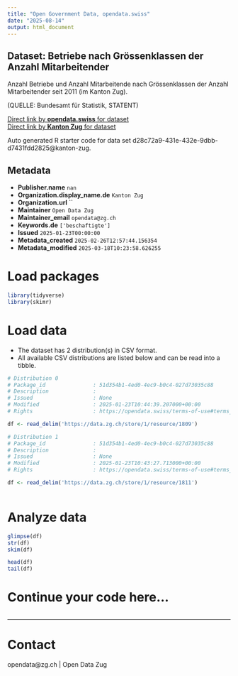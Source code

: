```yaml
---
title: "Open Government Data, opendata.swiss"
date: "2025-08-14"
output: html_document
---
```


## Dataset: Betriebe nach Grössenklassen der Anzahl Mitarbeitender

Anzahl Betriebe und Anzahl Mitarbeitende nach Grössenklassen der Anzahl Mitarbeitender seit 2011 (im Kanton Zug).


(QUELLE: Bundesamt für Statistik, STATENT)

[Direct link by **opendata.swiss** for dataset](https://opendata.swiss/de/dataset/betriebe-nach-grossenklassen-der-anzahl-mitarbeitender)<br>
[Direct link by **Kanton Zug** for dataset](https://www.zg.ch/behoerden/gesundheitsdirektion/statistikfachstelle/themen/betriebe-und-unternehmen)

Auto generated R starter code for data set d28c72a9-431e-432e-9dbb-d7431fdd2825@kanton-zug.

## Metadata

- **Publisher.name** `nan`
- **Organization.display_name.de** `Kanton Zug`
- **Organization.url** ``
- **Maintainer** `Open Data Zug`
- **Maintainer_email** `opendata@zg.ch`
- **Keywords.de** `['beschaftigte']`
- **Issued** `2025-01-23T00:00:00`
- **Metadata_created** `2025-02-26T12:57:44.156354`
- **Metadata_modified** `2025-03-18T10:23:58.626255`


# Load packages

```r

library(tidyverse)
library(skimr)

```

# Load data

-   The dataset has 2 distribution(s) in CSV format.
-   All available CSV distributions are listed below and can be read into a tibble.

```r

# Distribution 0
# Package_id               : 51d354b1-4ed0-4ec9-b0c4-027d73035c88
# Description              : 
# Issued                   : None
# Modified                 : 2025-01-23T10:44:39.207000+00:00
# Rights                   : https://opendata.swiss/terms-of-use#terms_by

df <- read_delim('https://data.zg.ch/store/1/resource/1809')

# Distribution 1
# Package_id               : 51d354b1-4ed0-4ec9-b0c4-027d73035c88
# Description              : 
# Issued                   : None
# Modified                 : 2025-01-23T10:43:27.713000+00:00
# Rights                   : https://opendata.swiss/terms-of-use#terms_by

df <- read_delim('https://data.zg.ch/store/1/resource/1811')



```

# Analyze data

```r

glimpse(df)
str(df)
skim(df)

head(df)
tail(df)

```

# Continue your code here...

```r

```

------------------------------------------------------------------------

# Contact

opendata@zg.ch | Open Data Zug
